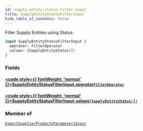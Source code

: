 ```yaml
---
id: supply-entity-status-filter-input
title: SupplyEntityStatusFilterInput
hide_table_of_contents: false
---
```








Filter Supply Entities using Status.

```graphql
input SupplyEntityStatusFilterInput {
  operator: FilterOperator
  values: [SupplyEntityStatus!]!
}
```


### Fields

#### [<code style={{ fontWeight: 'normal' }}>SupplyEntityStatusFilterInput.<b>operator</b></code>](#)<Bullet />[`FilterOperator`](/supply/api/graphql-admin/reference/enums/filter-operator) <Badge class="secondary" text="enum"/>
> 
> 

#### [<code style={{ fontWeight: 'normal' }}>SupplyEntityStatusFilterInput.<b>values</b></code>](#)<Bullet />[`[SupplyEntityStatus!]!`](/supply/api/graphql-admin/reference/enums/supply-entity-status) <Badge class="secondary" text="non-null"/> <Badge class="secondary" text="enum"/>
> 
> 



### Member of

[`ExportSupplierProductsParametersInput`](/supply/api/graphql-admin/reference/inputs/export-supplier-products-parameters-input)  <Badge class="secondary" text="input"/>



